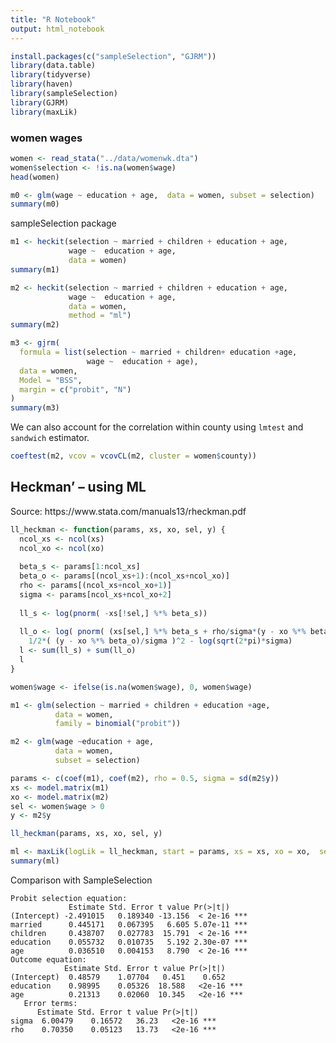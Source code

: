 ```yaml
---
title: "R Notebook"
output: html_notebook
---
```



```r
install.packages(c("sampleSelection", "GJRM"))
library(data.table)
library(tidyverse)
library(haven)
library(sampleSelection)
library(GJRM)
library(maxLik)
```

### women wages

```r
women <- read_stata("../data/womenwk.dta")
women$selection <- !is.na(women$wage)
head(women)
```


```r
m0 <- glm(wage ~ education + age,  data = women, subset = selection)
summary(m0)
```

sampleSelection package

```r
m1 <- heckit(selection ~ married + children + education + age,
             wage ~  education + age, 
             data = women)
summary(m1)
```

```r
m2 <- heckit(selection ~ married + children + education + age,
             wage ~  education + age, 
             data = women,
             method = "ml")
summary(m2)
```

```r
m3 <- gjrm(
  formula = list(selection ~ married + children+ education +age,
                 wage ~  education + age),
  data = women,
  Model = "BSS",
  margin = c("probit", "N")
)
summary(m3)
```

We can also account for the correlation within county using `lmtest` and `sandwich` estimator.

```r
coeftest(m2, vcov = vcovCL(m2, cluster = women$county))
```


## Heckman' -- using ML

Source: https://www.stata.com/manuals13/rheckman.pdf


```r
ll_heckman <- function(params, xs, xo, sel, y) {
  ncol_xs <- ncol(xs)
  ncol_xo <- ncol(xo)
  
  beta_s <- params[1:ncol_xs]
  beta_o <- params[(ncol_xs+1):(ncol_xs+ncol_xo)]
  rho <- params[(ncol_xs+ncol_xo+1)]
  sigma <- params[ncol_xs+ncol_xo+2]
  
  ll_s <- log(pnorm( -xs[!sel,] %*% beta_s))
  
  ll_o <- log( pnorm( (xs[sel,] %*% beta_s + rho/sigma*(y - xo %*% beta_o)) / (sqrt(1-rho^2)) ) ) - 
    1/2*( (y - xo %*% beta_o)/sigma )^2 - log(sqrt(2*pi)*sigma)
  l <- sum(ll_s) + sum(ll_o)
  l
}


```


```r
women$wage <- ifelse(is.na(women$wage), 0, women$wage)

m1 <- glm(selection ~ married + children + education +age,
          data = women,
          family = binomial("probit"))

m2 <- glm(wage ~education + age,
          data = women,
          subset = selection)

params <- c(coef(m1), coef(m2), rho = 0.5, sigma = sd(m2$y))
xs <- model.matrix(m1)
xo <- model.matrix(m2)
sel <- women$wage > 0
y <- m2$y

ll_heckman(params, xs, xo, sel, y)

```

```r
ml <- maxLik(logLik = ll_heckman, start = params, xs = xs, xo = xo,  sel = sel, y= y, method = "NR")
summary(ml)
```


Comparison with SampleSelection

```
Probit selection equation:
             Estimate Std. Error t value Pr(>|t|)    
(Intercept) -2.491015   0.189340 -13.156  < 2e-16 ***
married      0.445171   0.067395   6.605 5.07e-11 ***
children     0.438707   0.027783  15.791  < 2e-16 ***
education    0.055732   0.010735   5.192 2.30e-07 ***
age          0.036510   0.004153   8.790  < 2e-16 ***
Outcome equation:
            Estimate Std. Error t value Pr(>|t|)    
(Intercept)  0.48579    1.07704   0.451    0.652    
education    0.98995    0.05326  18.588   <2e-16 ***
age          0.21313    0.02060  10.345   <2e-16 ***
   Error terms:
      Estimate Std. Error t value Pr(>|t|)    
sigma  6.00479    0.16572   36.23   <2e-16 ***
rho    0.70350    0.05123   13.73   <2e-16 ***
```




